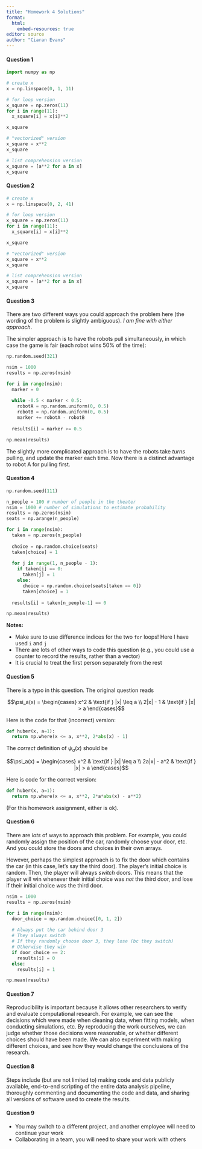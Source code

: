```yaml
---
title: "Homework 4 Solutions"
format: 
  html:
    embed-resources: true
editor: source
author: "Ciaran Evans"
---
```



#### Question 1

```python
import numpy as np

# create x
x = np.linspace(0, 1, 11)

# for loop version
x_square = np.zeros(11)
for i in range(11):
  x_square[i] = x[i]**2

x_square

# "vectorized" version
x_square = x**2
x_square

# list comprehension version
x_square = [a**2 for a in x]
x_square
```

#### Question 2 

```python
# create x
x = np.linspace(0, 2, 41)

# for loop version
x_square = np.zeros(11)
for i in range(11):
  x_square[i] = x[i]**2

x_square

# "vectorized" version
x_square = x**2
x_square

# list comprehension version
x_square = [a**2 for a in x]
x_square
```

#### Question 3

There are two different ways you could approach the problem here (the wording of the problem is slightly ambiguous). *I am fine with either approach*. 

The simpler approach is to have the robots pull simultaneously, in which case the game is fair (each robot wins 50% of the time):

```python
np.random.seed(321)

nsim = 1000
results = np.zeros(nsim)

for i in range(nsim):
  marker = 0
  
  while -0.5 < marker < 0.5:
    robotA = np.random.uniform(0, 0.5)
    robotB = np.random.uniform(0, 0.5)
    marker += robotA - robotB
    
  results[i] = marker >= 0.5

np.mean(results)
```

The slightly more complicated approach is to have the robots take *turns* pulling, and update the marker each time. Now there is a distinct advantage to robot A for pulling first.

#### Question 4 

```python
np.random.seed(111)

n_people = 100 # number of people in the theater
nsim = 1000 # number of simulations to estimate probability
results = np.zeros(nsim)
seats = np.arange(n_people)

for i in range(nsim):
  taken = np.zeros(n_people)
  
  choice = np.random.choice(seats)
  taken[choice] = 1
  
  for j in range(1, n_people - 1):
    if taken[j] == 0:
      taken[j] = 1
    else:
      choice = np.random.choice(seats[taken == 0])
      taken[choice] = 1
  
  results[i] = taken[n_people-1] == 0

np.mean(results)
```

**Notes:**

* Make sure to use difference indices for the two `for` loops! Here I have used `i` and `j`
* There are lots of other ways to code this question (e.g., you could use a counter to record the results, rather than a vector)
* It is crucial to treat the first person separately from the rest


#### Question 5

There is a typo in this question. The original question reads

$$\psi_a(x) = \begin{cases} x^2 & \text{if } |x| \leq a \\ 2|x| - 1 & \text{if } |x| > a  \end{cases}$$

Here is the code for that (incorrect) version:

```python
def huber(x, a=1):
  return np.where(x <= a, x**2, 2*abs(x) - 1)
```

The *correct* definition of $\psi_a(x)$ should be

$$\psi_a(x) = \begin{cases} x^2 & \text{if } |x| \leq a \\ 2a|x| - a^2 & \text{if } |x| > a  \end{cases}$$

Here is code for the correct version:

```python
def huber(x, a=1):
  return np.where(x <= a, x**2, 2*a*abs(x) - a**2)
```

(For this homework assignment, either is ok).

#### Question 6 

There are *lots* of ways to approach this problem. For example, you could randomly assign the position of the car, randomly choose your door, etc. And you could store the doors and choices in their own arrays. 

However, perhaps the simplest approach is to fix the door which contains the car (in this case, let's say the third door). The player's initial choice is random. Then, the player will always *switch* doors. This means that the player will win whenever their initial choice was *not* the third door, and lose if their initial choice *was* the third door.

```python
nsim = 1000
results = np.zeros(nsim)

for i in range(nsim):
  door_choice = np.random.choice([0, 1, 2])
  
  # Always put the car behind door 3
  # They always switch
  # If they randomly choose door 3, they lose (bc they switch)
  # Otherwise they win
  if door_choice == 2:
    results[i] = 0
  else:
    results[i] = 1

np.mean(results)
```


#### Question 7 

Reproducibility is important because it allows other researchers to verify and evaluate computational research. For example, we can see the decisions which were made when cleaning data, when fitting models, when conducting simulations, etc. By reproducing the work ourselves, we can judge whether those decisions were reasonable, or whether different choices should have been made. We can also experiment with making different choices, and see how they would change the conclusions of the research.


#### Question 8

Steps include (but are not limited to) making code and data publicly available, end-to-end scripting of the entire data analysis pipeline, thoroughly commenting and documenting the code and data, and sharing all versions of software used to create the results.

#### Question 9

* You may switch to a different project, and another employee will need to continue your work
* Collaborating in a team, you will need to share your work with others





